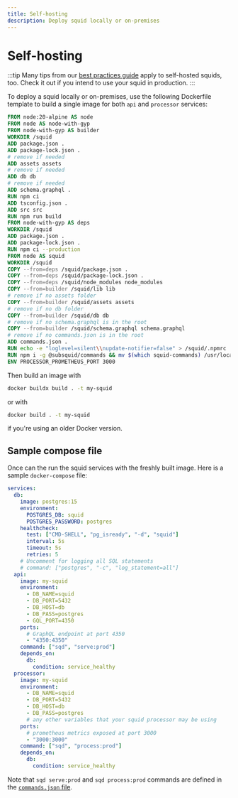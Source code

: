 ```yaml
---
title: Self-hosting
description: Deploy squid locally or on-premises
---
```


# Self-hosting

:::tip
Many tips from our [best practices guide](/cloud/resources/best-practices) apply to self-hosted squids, too. Check it out if you intend to use your squid in production.
:::

To deploy a squid locally or on-premises, use the following Dockerfile template to build a single image for both `api` and `processor` services:

```dockerfile title="Dockerfile"
FROM node:20-alpine AS node
FROM node AS node-with-gyp
FROM node-with-gyp AS builder
WORKDIR /squid
ADD package.json .
ADD package-lock.json .
# remove if needed
ADD assets assets
# remove if needed
ADD db db
# remove if needed
ADD schema.graphql .
RUN npm ci
ADD tsconfig.json .
ADD src src
RUN npm run build
FROM node-with-gyp AS deps
WORKDIR /squid
ADD package.json .
ADD package-lock.json .
RUN npm ci --production
FROM node AS squid
WORKDIR /squid
COPY --from=deps /squid/package.json .
COPY --from=deps /squid/package-lock.json .
COPY --from=deps /squid/node_modules node_modules
COPY --from=builder /squid/lib lib
# remove if no assets folder
COPY --from=builder /squid/assets assets
# remove if no db folder
COPY --from=builder /squid/db db
# remove if no schema.graphql is in the root
COPY --from=builder /squid/schema.graphql schema.graphql
# remove if no commands.json is in the root
ADD commands.json .
RUN echo -e "loglevel=silent\\nupdate-notifier=false" > /squid/.npmrc
RUN npm i -g @subsquid/commands && mv $(which squid-commands) /usr/local/bin/sqd
ENV PROCESSOR_PROMETHEUS_PORT 3000
```

Then build an image with 
```bash
docker buildx build . -t my-squid
```
or with
```bash
docker build . -t my-squid
```
if you're using an older Docker version.

## Sample compose file

Once can the run the squid services with the freshly built image. Here is a sample `docker-compose` file:

```yaml
services:
  db:
    image: postgres:15
    environment:
      POSTGRES_DB: squid
      POSTGRES_PASSWORD: postgres
    healthcheck:
      test: ["CMD-SHELL", "pg_isready", "-d", "squid"]
      interval: 5s
      timeout: 5s
      retries: 5
    # Uncomment for logging all SQL statements
    # command: ["postgres", "-c", "log_statement=all"]
  api:
    image: my-squid
    environment:
      - DB_NAME=squid
      - DB_PORT=5432
      - DB_HOST=db
      - DB_PASS=postgres
      - GQL_PORT=4350
    ports:
      # GraphQL endpoint at port 4350
      - "4350:4350"
    command: ["sqd", "serve:prod"]
    depends_on:
      db:
        condition: service_healthy
  processor:
    image: my-squid
    environment:
      - DB_NAME=squid
      - DB_PORT=5432
      - DB_HOST=db
      - DB_PASS=postgres
      # any other variables that your squid processor may be using
    ports:
      # prometheus metrics exposed at port 3000
      - "3000:3000"
    command: ["sqd", "process:prod"]
    depends_on:
      db:
        condition: service_healthy
```

Note that `sqd serve:prod` and `sqd process:prod` commands are defined in the [`commands.json` file](/squid-cli/commands-json).
